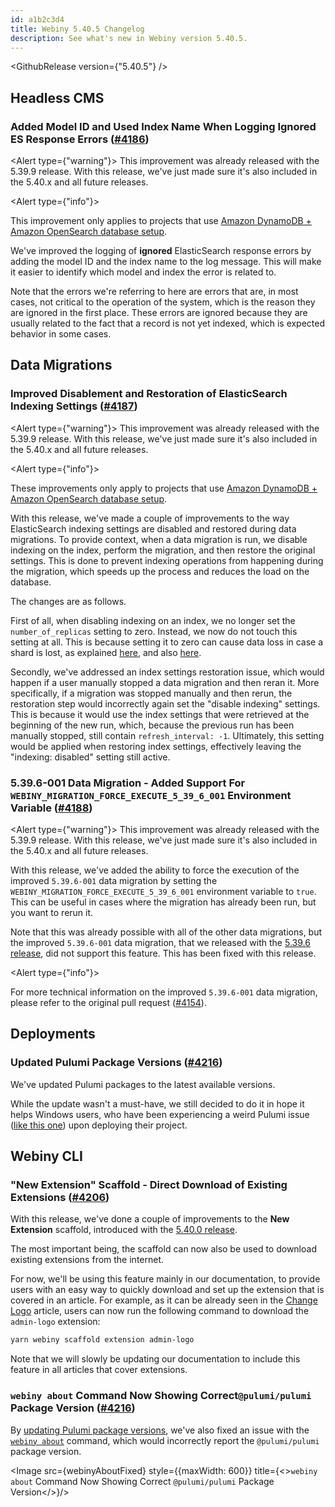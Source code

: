 ```yaml
---
id: a1b2c3d4
title: Webiny 5.40.5 Changelog
description: See what's new in Webiny version 5.40.5.
---
```



<GithubRelease version={"5.40.5"} />

## Headless CMS

### Added Model ID and Used Index Name When Logging Ignored ES Response Errors ([#4186](https://github.com/webiny/webiny-js/pull/4186))

<Alert type={"warning"}>
  This improvement was already released with the 5.39.9 release. With this release, we've just made sure it's also included in the 5.40.x and all future releases.
</Alert>

<Alert type={"info"}>

  This improvement only applies to projects that use [Amazon DynamoDB + Amazon OpenSearch database setup](/docs/architecture/introduction#different-database-setups).

</Alert>

We've improved the logging of **ignored** ElasticSearch response errors by adding the model ID and the index name to the log message. This will make it easier to identify which model and index the error is related to.

Note that the errors we're referring to here are errors that are, in most cases, not critical to the operation of the system, which is the reason they are ignored in the first place. These errors are ignored because they are usually related to the fact that a record is not yet indexed, which is expected behavior in some cases.

## Data Migrations

### Improved Disablement and Restoration of ElasticSearch Indexing Settings ([#4187](https://github.com/webiny/webiny-js/pull/4187))

<Alert type={"warning"}>
  This improvement was already released with the 5.39.9 release. With this release, we've just made sure it's also included in the 5.40.x and all future releases.
</Alert>

<Alert type={"info"}>

  These improvements only apply to projects that use [Amazon DynamoDB + Amazon OpenSearch database setup](/docs/architecture/introduction#different-database-setups).

</Alert>

With this release, we've made a couple of improvements to the way ElasticSearch indexing settings are disabled and restored during data migrations. To provide context, when a data migration is run, we disable indexing on the index, perform the migration, and then restore the original settings. This is done to prevent indexing operations from happening during the migration, which speeds up the process and reduces the load on the database.

The changes are as follows.

First of all, when disabling indexing on an index, we no longer set the `number_of_replicas` setting to zero. Instead, we now do not touch this setting at all. This is because setting it to zero can cause data loss in case a shard is lost, as explained [here](https://www.elastic.co/guide/en/elasticsearch/reference/current/index-modules.html#dynamic-index-settings), and also [here](https://www.elastic.co/guide/en/elasticsearch/reference/5.6/tune-for-indexing-speed.html#_disable_refresh_and_replicas_for_initial_loads).

Secondly, we've addressed an index settings restoration issue, which would happen if a user manually stopped a data migration and then reran it. More specifically, if a migration was stopped manually and then rerun, the restoration step would incorrectly again set the "disable indexing" settings. This is because it would use the index settings that were retrieved at the beginning of the new run, which, because the previous run has been manually stopped, still contain `refresh_interval: -1`. Ultimately, this setting would be applied when restoring index settings, effectively leaving the "indexing: disabled" setting still active.

### 5.39.6-001 Data Migration - Added Support For `WEBINY_MIGRATION_FORCE_EXECUTE_5_39_6_001` Environment Variable ([#4188](https://github.com/webiny/webiny-js/pull/4188))

<Alert type={"warning"}>
  This improvement was already released with the 5.39.9 release. With this release, we've just made sure it's also included in the 5.40.x and all future releases.
</Alert>

With this release, we've added the ability to force the execution of the improved `5.39.6-001` data migration by setting the `WEBINY_MIGRATION_FORCE_EXECUTE_5_39_6_001` environment variable to `true`. This can be useful in cases where the migration has already been run, but you want to rerun it.

Note that this was already possible with all of the other data migrations, but the improved `5.39.6-001` data migration, that we released with the [5.39.6 release](/docs/release-notes/5.39.7/changelog#further-improving-the-5-39-6-001-data-migration-4154), did not support this feature. This has been fixed with this release.

<Alert type={"info"}>

  For more technical information on the improved `5.39.6-001` data migration, please refer to the original pull request ([#4154](https://github.com/webiny/webiny-js/pull/4154)).

</Alert>

## Deployments

### Updated Pulumi Package Versions ([#4216](https://github.com/webiny/webiny-js/pull/4216))

We've updated Pulumi packages to the latest available versions.

While the update wasn't a must-have, we still decided to do it in hope it helps Windows users, who have been experiencing a weird Pulumi issue  ([like this one](https://github.com/pulumi/pulumi/issues/16393)) upon deploying their project.

## Webiny CLI

### "New Extension" Scaffold - Direct Download of Existing Extensions ([#4206](https://github.com/webiny/webiny-js/pull/4206))

With this release, we've done a couple of improvements to the **New Extension** scaffold, introduced with the [5.40.0 release](/docs/release-notes/5.40.0/changelog#introducing-extensions-4111).

The most important being, the scaffold can now also be used to download existing extensions from the internet.

For now, we'll be using this feature mainly in our documentation, to provide users with an easy way to quickly download and set up the extension that is covered in an article. For example, as it can be already seen in the [Change Logo](/docs/admin-area/extending/change-logo) article, users can now run the following command to download the `admin-logo` extension:

```bash
yarn webiny scaffold extension admin-logo
```

Note that we will slowly be updating our documentation to include this feature in all articles that cover extensions.


### `webiny about` Command Now Showing Correct`@pulumi/pulumi` Package Version  ([#4216](https://github.com/webiny/webiny-js/pull/4216))

By [updating Pulumi package versions](#updated-pulumi-package-versions-4216), we've also fixed an issue with the [`webiny about`](/docs/core-development-concepts/basics/webiny-cli#yarn-webiny-about) command, which would incorrectly report the `@pulumi/pulumi` package version.

<Image src={webinyAboutFixed} style={{maxWidth: 600}} title={<><code>webiny about</code> Command Now Showing Correct <code>@pulumi/pulumi</code> Package Version</>}/>
